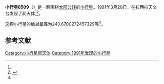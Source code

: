 {{Infobox planet
| bgcolour = #FFFFC0
| name = 8509
| symbol = 
| image = 
| caption = 
| discovery = yes
| discovery_ref = 
| discoverer = {{link-en|亨利·德波鸿诺|Henri Debehogne}}
| discovery_site = [[拉西拉天文台|拉西拉天文台]] 
| discovered = 1991年3月20日
| designations = yes
| mp_name = 
| named_after = 
| alt_names = 1991 FV2/ 1959 LG / 1978 VQ1 / 1987 AU
| mp_category = [[主带小行星|主带小行星]]
| orbit_ref = <ref name="a">[http://ssd.jpl.nasa.gov/sbdb.cgi?sstr=8509 8509] {{Wayback|url=http://ssd.jpl.nasa.gov/sbdb.cgi?sstr=8509 |date=20210717064136 }}，小行星數據庫瀏覽器（JPL Small-Body Database Browser）－[[美国国家航空航天局|美国国家航空航天局]]喷气推进实验室</ref>
| epoch = 2456400.5 (2013年4月18日更新)
| aphelion = {{convert|2.763912273085253|AU|km|3|abbr=on|lk=out}}
| perihelion = {{convert|1.91089028046481|AU|km|3|abbr=on}}
| semimajor = {{convert|2.337401276775031|AU|km|3|abbr=on}}
| eccentricity = 0.182472304
| period = 1305.263947 [[日|日]]<br />3.57[[儒略年|儒略年]]
| avg_speed = 
| inclination = 4.894900018151502
| asc_node = 20.11044838747607
| mean_anomaly = 
| arg_peri = 240.6700272457329
| satellites = 
| physical_characteristics = yes
| dimensions = 
| mass = 
| density = 
| surface_grav = 
| escape_velocity = 
| sidereal_day = 
| axial_tilt = 
| pole_ecliptic_lat = 
| pole_ecliptic_lon = 
| albedo = 
| temperatures= 
| temp_name1 = 
| mean_temp_1 = 
| max_temp_1 = 
| temp_name2 = 
| max_temp_2 = 
| spectral_type = 
| abs_magnitude = 240.6700272457329
}}

'''小行星8509'''（{{lang-en|8509}}）是一颗围绕[[太阳|太阳]][[公转|公转]]的[[小行星|小行星]]。1991年3月20日，{{link-en|亨利·德波鸿诺|Henri Debehogne}}在拉西拉天文台发现了此天体<ref name="a" /><ref>{{cite news|title=小行星列表|url=http://cfa-www.harvard.edu/iau/lists/NumberedMPs.txt|accessdate=2013-07-08|newspaper=哈佛大学|archive-date=2008-05-17|archive-url=https://web.archive.org/web/20080517010638/http://cfa-www.harvard.edu/iau/lists/NumberedMPs.txt|dead-url=no}}</ref>。

这颗小行星的[[绝对星等|绝对星等]]为240.6700272457329等<ref name="a" />。

==参考文献==
{{reflist}}
{{Minor Planet Number|[[小行星8508|小行星8508]]|[[小行星8510|小行星8510]]}}

{{小天体}}

[[Category:小行星带天体|Category:小行星带天体]]
[[Category:1991年发现的小行星|Category:1991年发现的小行星]]

{{asteroid-stub}}